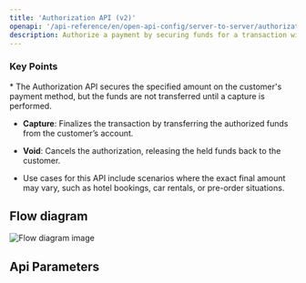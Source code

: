 ```yaml
---
title: 'Authorization API (v2)'
openapi: '/api-reference/en/open-api-config/server-to-server/authorizationv2.json POST /api/v1/server-to-server-interface/authorizationv2'
description: Authorize a payment by securing funds for a transaction without capturing them immediately. 
---
```


### Key Points

<Info>
  * The Authorization API secures the specified amount on the customer's payment method, but the funds are not transferred until a capture is performed.

  * **Capture**: Finalizes the transaction by transferring the authorized funds from the customer’s account.

  * **Void**: Cancels the authorization, releasing the held funds back to the customer.

  * Use cases for this API include scenarios where the exact final amount may vary, such as hotel bookings, car rentals, or pre-order situations.
</Info>

## Flow diagram

![Flow diagram image](/images/timeline-diagram/flows-API-Authorisation.svg)

## Api Parameters